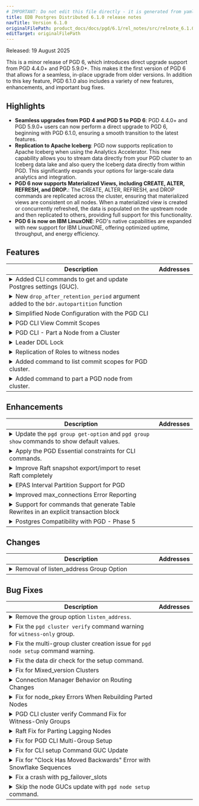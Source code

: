 ```yaml
---
# IMPORTANT: Do not edit this file directly - it is generated from yaml source.
title: EDB Postgres Distributed 6.1.0 release notes
navTitle: Version 6.1.0
originalFilePath: product_docs/docs/pgd/6.1/rel_notes/src/relnote_6.1.0.yml
editTarget: originalFilePath
---
```


Released: 19 August 2025

This is a minor release of PGD 6, which introduces direct upgrade support from PGD 4.4.0+ and PGD 5.9.0+. This makes it the first version of PGD 6 that allows for a seamless, in-place upgrade from older versions. In addition to this key feature, PGD 6.1.0 also includes a variety of new features, enhancements, and important bug fixes.

## Highlights

- **Seamless upgrades from PGD 4 and PGD 5 to PGD 6**: PGD 4.4.0+ and PGD 5.9.0+ users can now perform a direct upgrade to PGD 6, beginning with PGD 6.1.0, ensuring a smooth transition to the latest features.
- **Replication to Apache Iceberg**: PGD now supports replication to Apache Iceberg when using the Analytics Accelerator. This new capability allows you to stream data directly from your PGD cluster to an Iceberg data lake and also query the Iceberg data directly from within PGD. This significantly expands your options for large-scale data analytics and integration.
- **PGD 6 now supports Materialized Views, including CREATE, ALTER, REFRESH, and DROP.**:  The  CREATE, ALTER, REFRESH, and DROP commands are replicated across the cluster, ensuring that materialized views are consistent on all nodes. When a materialized view is created or concurrently refreshed, the data is populated on the upstream node and then replicated to others, providing full support for this functionality.
- **PGD 6 is now on IBM LinuxONE**: PGD's native capabilities are expanded with new support for IBM LinuxONE, offering optimized uptime, throughput, and energy efficiency.

## Features

<table class="table w-100"><thead><tr><th>Description</th><th width="10%">Addresses</th></tr></thead><tbody>
<tr><td><details><summary>Added CLI commands to get and update Postgres settings (GUC).</summary><hr/><p>Add the <code>pgd node get-config</code> and <code>pgd node set-config</code> commands to allow users to retrieve and modify Postgres settings (GUC) via the CLI.</p>
</details></td><td></td></tr>
<tr><td><details><summary>New <code>drop_after_retention_period</code> argument added to the <code>bdr.autopartition</code> function</summary><hr/><p><code>bdr.autopartition()</code> now takes an additional boolean argument <code>drop_after_retention_period</code> which can be set to false if the user does not want the partition to be dropped, but only detached.</p>
</details></td><td></td></tr>
<tr><td><details><summary>Simplified Node Configuration with the PGD CLI</summary><hr/><p>The pgd command-line tool now includes new commands to make managing individual node configurations easier. You can now use <code>pgd node &lt;node-name&gt; get-config</code> and <code>pgd node &lt;node-name&gt; set-config</code> to retrieve and update specific Postgres settings (GUCs) for any node in your cluster directly from the CLI.</p>
</details></td><td></td></tr>
<tr><td><details><summary>PGD CLI View Commit Scopes</summary><hr/><p>The PGD CLI now includes a new command, <code>pgd commit-scopes</code> list, that allows you to view the commit scope configuration for your cluster. This command provides details on all commit scopes, including their rules and the groups they apply to, which improves the visibility and management of your data consistency settings.</p>
</details></td><td></td></tr>
<tr><td><details><summary>PGD CLI -  Part a Node from a Cluster</summary><hr/><p>The PGD CLI now includes a new command, <code>pgd node part</code>, which provides a streamlined way to remove a node from an active cluster. This command automates the process of calling the <code>node_part</code> SQL function and reports on its progress, simplifying node management directly from the command line.</p>
</details></td><td></td></tr>
<tr><td><details><summary>Leader DDL Lock</summary><hr/><p>New lock type leader DDL lock is used by default for locking DDL statements. This lock locks on write-leaders only, not requiring majority nodes to participate in the locking operation. Old behavior can be restored by adjusting <code>bdr.ddl_locking</code> configuration parameter.</p>
</details></td><td></td></tr>
<tr><td><details><summary>Replication of Roles to witness nodes</summary><hr/><p>Roles are now replicated to witness nodes when they join the nodegroup, and also as and when they are created or altered on data nodes. This is useful mainly when dealing with GUC permissions.</p>
</details></td><td></td></tr>
<tr><td><details><summary>Added command to list commit scopes for PGD cluster.</summary><hr/><p>Add a command <code>pgd commit-scopes list</code> to list commit scopes information for PGD cluster.</p>
</details></td><td></td></tr>
<tr><td><details><summary>Added command to part a PGD node from cluster.</summary><hr/><p>Add a command <code>pgd node part</code> to part a PGD node from cluster.</p>
</details></td><td></td></tr>
</tbody></table>


## Enhancements

<table class="table w-100"><thead><tr><th>Description</th><th width="10%">Addresses</th></tr></thead><tbody>
<tr><td><details><summary>Update the <code>pgd group get-option</code> and <code>pgd group show</code> commands to show default values.</summary><hr/><p>The <code>pgd group get-option</code> and <code>pgd group show</code> commands will now display the default values for all options.
The <code>pgd group show</code> command will display the source of the option values as well.</p>
</details></td><td></td></tr>
<tr><td><details><summary>Apply the PGD Essential constraints for CLI commands.</summary><hr/><p>The CLI will check for and enforce the PGD Essential constraints for the commands as applicable.
See <a href="https://www.enterprisedb.com/docs//pgd/latest/essential-how-to/pgd-cli/#pgd-essential-constraints">PGD Essential CLI Constraints</a> for more details.</p>
</details></td><td></td></tr>
<tr><td><details><summary>Improve Raft snapshot export/import to reset Raft completely</summary><hr/><p>We've made improvements to how our Raft consensus mechanism handles snapshots. This ensures that in the rare event of a data consistency issue, restoring a snapshot will now fully reset the system's state, allowing operations to resume smoothly from a consistent starting point.</p>
</details></td><td></td></tr>
<tr><td><details><summary>EPAS Interval Partition Support for PGD</summary><hr/><p>A new enhancement allows partitions created by EDB Postgres Advanced Server (EPAS) AutoPartition to work correctly within a multi-node PGD environment. This fix ensures partitions are created consistently on each node and are visible across all nodes.</p>
</details></td><td></td></tr>
<tr><td><details><summary>Improved max_connections Error Reporting</summary><hr/><p>The Connection Manager now provides more helpful and specific error messages when a max_connections limit is reached. Users will now see a clear message like &quot;sorry, too many clients already,&quot; making it much easier to diagnose connection issues.</p>
</details></td><td></td></tr>
<tr><td><details><summary>Support for commands that generate Table Rewrites in an explicit transaction block</summary><hr/><p>PGD now supports executing ALTER TABLE commands that generate a table rewrite within a transaction block. Multiple commands are supported in a single transaction block. This simplifies complex DDL operations by applying all changes as a single atomic unit and provides performance optimizations when multiple commands target the same table.</p>
</details></td><td></td></tr>
<tr><td><details><summary>Postgres Compatibility with PGD - Phase 5</summary><hr/><p>This is a placeholder for future updates regarding Postgres compatibility.</p>
</details></td><td></td></tr>
</tbody></table>


## Changes

<table class="table w-100"><thead><tr><th>Description</th><th width="10%">Addresses</th></tr></thead><tbody>
<tr><td><details><summary>Removal of listen_address Group Option</summary><hr/><p>The <code>listen_address</code> option has been removed from <code>pgd group set-option</code> to simplify configuration. The Connection Manager will now use the value from the <code>listen_addresses</code> GUC directly, resolving issues with setting hostnames or multiple addresses that were previously unsupported.</p>
</details></td><td></td></tr>
</tbody></table>


## Bug Fixes

<table class="table w-100"><thead><tr><th>Description</th><th width="10%">Addresses</th></tr></thead><tbody>
<tr><td><details><summary>Remove the group option <code>listen_address</code>.</summary><hr/><p>The Connection Manager will use the value from the <code>listen_addresses</code> GUC and hence this option is no longer needed.</p>
</details></td><td></td></tr>
<tr><td><details><summary>Fix the <code>pgd cluster verify</code> command warning for <code>witness-only</code> group.</summary><hr/><p>The <code>pgd cluster verify</code> command displayed warning for <code>Data nodes per group</code> check for <code>witness-only</code> group.
The check is not applicable for <code>witness-only</code> groups and hence the status <code>Ok</code> will be displayed.</p>
</details></td><td></td></tr>
<tr><td><details><summary>Fix the multi-group cluster creation issue for <code>pgd node setup</code> command warning.</summary><hr/><p>The <code>pgd node setup</code> command failed to create the second group if the <code>--cluster-name</code> option is not specified explicitly as it couldn't fetch the parent group name for the given group.
The command will now use the global group name explicitly if the parent group name for the given group is not found.</p>
</details></td><td></td></tr>
<tr><td><details><summary>Fix the data dir check for the setup command.</summary><hr/><p>The <code>pgd node setup</code> command checks for the presence of <code>PG_VERSION</code> file in the given data dir option.
However the code incorrectly uses the <code>bindir</code> option instead of <code>pgdata</code>.</p>
</details></td><td></td></tr>
<tr><td><details><summary>Fix for Mixed_version Clusters</summary><hr/><p>We've resolved a bug that could cause replication to fail in a mixed-version PGD cluster (e.g., combining Postgres 12 and Postgres 16), an architecture used temporarily during postgres rolling upgrade. Previously, DDL statements on a newer node could lead to replication slot disconnection on older nodes, with an &quot;unrecognized configuration parameter&quot; error. This fix ensures that replication now functions correctly during a rolling upgrade or in a temporary mixed-version state.</p>
</details></td><td></td></tr>
<tr><td><details><summary>Connection Manager Behavior on Routing Changes</summary><hr/><p>The Connection Manager now correctly handles connections following a change in cluster routing configuration (e.g., switching between global and no routing). This resolves unexpected behavior and ensures client connections are routed as intended after a configuration update.</p>
</details></td><td></td></tr>
<tr><td><details><summary>Fix for node_pkey Errors When Rebuilding Parted Nodes</summary><hr/><p>A fix has been added to address a bug that could cause a consensus worker to crash with a duplicate key value violates unique constraint &quot;node_pkey&quot; error when a parted node was being rebuilt. This fix ensures that you can now successfully rebuild a parted node using <code>bdr_init_physical</code> without encountering this issue.</p>
</details></td><td></td></tr>
<tr><td><details><summary>PGD CLI cluster verify Command Fix for Witness-Only Groups</summary><hr/><p>The pgd cluster verify command no longer displays a warning for witness-only groups that do not contain data nodes. This resolves an issue where the command incorrectly flagged these groups, ensuring that the verification output is now accurate for all cluster types.</p>
</details></td><td></td></tr>
<tr><td><details><summary>Raft Fix for Parting Lagging Nodes</summary><hr/><p>Raft no longer fails to recover after a heavily-lagging node that was previously a leader is parted from the cluster. This fixes a bug where the Raft leader could crash with a &quot;BDR node XXX not found&quot; error, which previously required a manual, forceful reset of the Raft state. Now, Raft correctly handles this scenario and recovers automatically, ensuring cluster stability.</p>
</details></td><td></td></tr>
<tr><td><details><summary>Fix for PGD CLI Multi-Group Setup</summary><hr/><p>A bug has been fixed in the PGD CLI setup command that prevented the creation of multi-group clusters. Previously, the command would fail with an unhelpful error when attempting to add a node to a second group. The fix ensures that the command now correctly handles the creation of nodes in new groups, allowing for successful multi-group cluster setup.</p>
</details></td><td></td></tr>
<tr><td><details><summary>Fix for CLI setup Command GUC Update</summary><hr/><p>The PGD CLI setup command no longer fails when attempting to update Postgres settings on remote nodes. This fix resolves a &quot;malformed array literal&quot; error that occurred during the cluster setup, improving the reliability of the initialization process.</p>
</details></td><td></td></tr>
<tr><td><details><summary>Fix for &quot;Clock Has Moved Backwards&quot; Error with Snowflake Sequences</summary><hr/><p>A race condition has been fixed that could cause a &quot;clock has moved backwards&quot; error when using Snowflake sequences, even when the system clock was functioning correctly. This fix ensures the sequence correctly handles concurrent access, preventing this error and improving the reliability of Snowflake sequence generation.</p>
</details></td><td></td></tr>
<tr><td><details><summary>Fix a crash with pg_failover_slots</summary><hr/><p>Ensure that CDC hooks are no-op when recovery is in progress or the backend is not connected to a database. This can definitely happen if <code>pg_failover_slots</code> is active.</p>
</details></td><td></td></tr>
<tr><td><details><summary>Skip the node GUCs update with <code>pgd node setup</code> command.</summary><hr/><p>The <code>pgd node setup</code> verifies the Postgres settings while setting up a PGD node.
The command will now skip the node GUCs update as the <code>bdr_superuser</code> role, used by CLI is not allowed to run ALTER SYSTEM queries.
The command will continue to verify the Postgres settings and will display a warning message if any of the settings require modification.</p>
</details></td><td></td></tr>
</tbody></table>


